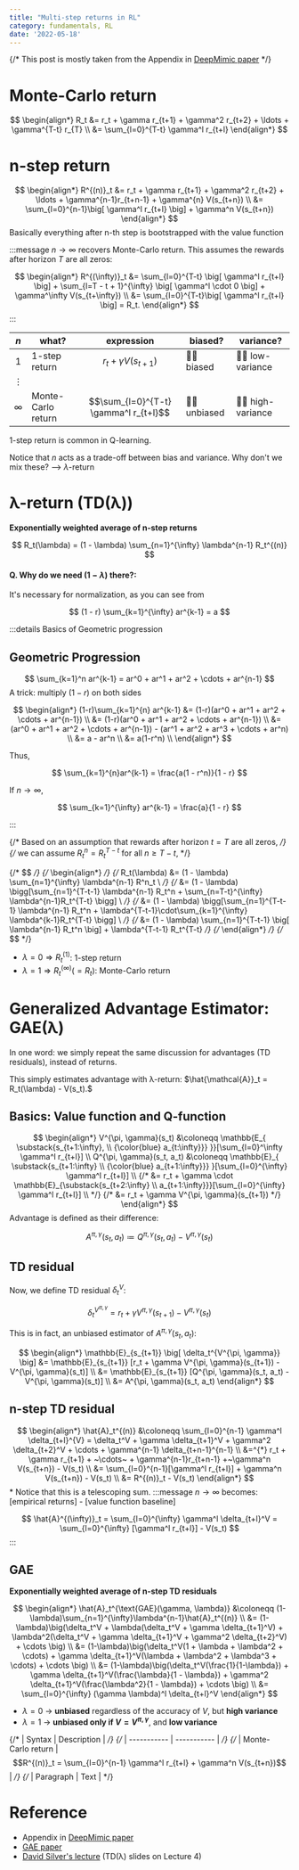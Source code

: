```yaml
---
title: "Multi-step returns in RL"
category: fundamentals, RL
date: '2022-05-18'
---
```


{/* This post is mostly taken from the Appendix in [DeepMimic paper](https://arxiv.org/abs/1804.02717) */}

# Monte-Carlo return
$$
\begin{align*}
R_t &= r_t + \gamma r_{t+1} + \gamma^2 r_{t+2} + \ldots + \gamma^{T-t} r_{T} \\
&= \sum_{l=0}^{T-t} \gamma^l r_{t+l}
\end{align*}
$$

# n-step return

$$
\begin{align*}
R^{(n)}_t &= r_t + \gamma r_{t+1} + \gamma^2 r_{t+2} + \ldots + \gamma^{n-1}r_{t+n-1} + \gamma^{n} V(s_{t+n}) \\
&= \sum_{l=0}^{n-1}\big[ \gamma^l r_{t+l} \big] + \gamma^n V(s_{t+n})
\end{align*}
$$
Basically everything after n-th step is bootstrapped with the value function

:::message
$n \rightarrow \infty$ recovers Monte-Carlo return.
This assumes the rewards after horizon $T$ are all zeros:

$$
\begin{align*}
R^{(\infty)}_t &= \sum_{l=0}^{T-t} \big[ \gamma^l r_{t+l} \big] + \sum_{l=T - t + 1}^{\infty} \big[ \gamma^l \cdot 0 \big] + \gamma^\infty V(s_{t+\infty}) \\
&= \sum_{l=0}^{T-t}\big[ \gamma^l r_{t+l} \big] = R_t.
\end{align*}
$$
:::

| $n$         | what?              | expression                                   | biased?  | variance? |
| :---------: | -----------        | -----                                   | ------   | ------------ |
| 1           | 1-step return      |   $$r_t + \gamma V(s_{t+1})$$             | 🙅‍♂️ biased    | 🙆‍♂️ low-variance |
| $\vdots$    |                    |                                         |             |  |
| $\infty$    | Monte-Carlo return |  $$\sum_{l=0}^{T-t} \gamma^l r_{t+l}$$    | 🙆‍♂️ unbiased | 🙅‍♂️ high-variance |

1-step return is common in Q-learning.

Notice that $n$ acts as a trade-off between bias and variance.
Why don't we mix these? --> $\lambda$-return

# λ-return (TD(λ))
**Exponentially weighted average of n-step returns**

$$
R_t(\lambda) = (1 - \lambda) \sum_{n=1}^{\infty} \lambda^{n-1} R_t^{(n)}
$$

#### Q. Why do we need $(1-\lambda)$ there?:
It's necessary for normalization, as you can see from

$$
(1 - r) \sum_{k=1}^{\infty} ar^{k-1} = a
$$

:::details Basics of Geometric progression
## Geometric Progression

$$
\sum_{k=1}^n ar^{k-1} = ar^0 + ar^1 + ar^2 + \cdots + ar^{n-1}
$$
A trick: multiply $(1-r)$ on both sides

$$
\begin{align*}
(1-r)\sum_{k=1}^{n} ar^{k-1} &= (1-r)(ar^0 + ar^1 + ar^2 + \cdots + ar^{n-1}) \\
 &= (1-r)(ar^0 + ar^1 + ar^2 + \cdots + ar^{n-1}) \\
 &= (ar^0 + ar^1 + ar^2 + \cdots + ar^{n-1}) - (ar^1 + ar^2 + ar^3 + \cdots + ar^n) \\
 &= a - ar^n \\
 &= a(1-r^n) \\
\end{align*}
$$

Thus,

$$
\sum_{k=1}^{n}ar^{k-1} = \frac{a(1 - r^n)}{1 - r}
$$

If $n \rightarrow \infty$,

$$
\sum_{k=1}^{\infty} ar^{k-1} = \frac{a}{1 - r}
$$

:::

{/* Based on an assumption that rewards after horizon $t = T$ are all zeros, */}
{/* we can assume $R^n_t = R^{T-t}_t$ for all $n \geq T-t$, */}

{/* $$ */}
{/* \begin{align*} */}
{/* R_t(\lambda) &= (1 - \lambda) \sum_{n=1}^{\infty} \lambda^{n-1} R^n_t \\ */}
{/* &= (1 - \lambda) \bigg[\sum_{n=1}^{T-t-1} \lambda^{n-1} R_t^n + \sum_{n=T-t}^{\infty} \lambda^{n-1}R_t^{T-t} \bigg] \\ */}
{/* &= (1 - \lambda) \bigg[\sum_{n=1}^{T-t-1} \lambda^{n-1} R_t^n + \lambda^{T-t-1}\cdot\sum_{k=1}^{\infty} \lambda^{k-1}R_t^{T-t} \bigg] \\ */}
{/* &= (1 - \lambda) \sum_{n=1}^{T-t-1} \big[ \lambda^{n-1} R_t^n \big] + \lambda^{T-t-1} R_t^{T-t} */}
{/* \end{align*} */}
{/* $$ */}

- $\lambda=0 \Longrightarrow R^{(1)}_t$: 1-step return
- $\lambda=1 \Longrightarrow R^{(\infty)}_t (=R_t)$: Monte-Carlo return

# Generalized Advantage Estimator: GAE(λ)
In one word: we simply repeat the same discussion for advantages (TD residuals), instead of returns.

This simply estimates advantage with λ-return: $\hat{\mathcal{A}}_t = R_t(\lambda) - V(s_t).$

## Basics: Value function and Q-function

$$
\begin{align*}
V^{\pi, \gamma}(s_t) &\coloneqq \mathbb{E_{
\substack{s_{t+1:\infty}, \\ {\color{blue} a_{t:\infty}}}
}}[\sum_{l=0}^\infty \gamma^l r_{t+l}] \\
Q^{\pi, \gamma}(s_t, a_t) &\coloneqq \mathbb{E}_{
\substack{s_{t+1:\infty} \\ {\color{blue} a_{t+1:\infty}}}
}[\sum_{l=0}^{\infty} \gamma^l r_{t+l}] \\
{/* &= r_t + \gamma \cdot \mathbb{E}_{\substack{s_{t+2:\infty} \\ a_{t+1:\infty}}}[\sum_{l=0}^{\infty} \gamma^l r_{t+l}] \\ */}
{/* &= r_t + \gamma V^{\pi, \gamma}(s_{t+1}) */}
\end{align*}
$$
Advantage is defined as their difference:

$$
A^{\pi, \gamma}(s_t, a_t) \coloneqq Q^{\pi, \gamma}(s_t, a_t) - V^{\pi, \gamma}(s_t)
$$

## TD residual
Now, we define TD residual $\delta^V_t$:

$$
\delta_t^{V^{\pi, \gamma}} = r_t + \gamma V^{\pi, \gamma}(s_{t+1}) - V^{\pi, \gamma}(s_t)
$$

This is in fact, an unbiased estimator of $A^{\pi, \gamma}(s_t, a_t)$:

$$
\begin{align*}
\mathbb{E}_{s_{t+1}} \big[ \delta_t^{V^{\pi, \gamma}} \big]
&= \mathbb{E}_{s_{t+1}} [r_t + \gamma V^{\pi, \gamma}(s_{t+1}) - V^{\pi, \gamma}(s_t)] \\
&= \mathbb{E}_{s_{t+1}} [Q^{\pi, \gamma}(s_t, a_t) - V^{\pi, \gamma}(s_t)] \\
&= A^{\pi, \gamma}(s_t, a_t)
\end{align*}
$$

## n-step TD residual

$$
\begin{align*}
\hat{A}_t^{(n)} &\coloneqq \sum_{l=0}^{n-1} \gamma^l \delta_{t+l}^{V} = \delta_t^V + \gamma \delta_{t+1}^V + \gamma^2 \delta_{t+2}^V + \cdots + \gamma^{n-1} \delta_{t+n-1}^{n-1} \\
&=^{*} r_t + \gamma r_{t+1} + ~\cdots~ + \gamma^{n-1}r_{t+n-1} +~\gamma^n V(s_{t+n})  - V(s_t) \\
&= \sum_{l=0}^{n-1}[\gamma^l r_{t+l}] + \gamma^n V(s_{t+n}) - V(s_t) \\
&= R^{(n)}_t - V(s_t)
\end{align*}
$$
\* Notice that this is a telescoping sum.
:::message
$n\rightarrow\infty$ becomes: [empirical returns] - [value function baseline]

$$
\hat{A}^{(\infty)}_t = \sum_{l=0}^{\infty} \gamma^l \delta_{t+l}^V = \sum_{l=0}^{\infty} [\gamma^l r_{t+l}] - V(s_t)
$$
:::

## GAE
**Exponentially weighted average of n-step TD residuals**

$$
\begin{align*}
\hat{A}_t^{\text{GAE}(\gamma, \lambda)} &\coloneqq (1-\lambda)\sum_{n=1}^{\infty}\lambda^{n-1}\hat{A}_t^{(n)} \\
&= (1-\lambda)\big(\delta_t^V + \lambda(\delta_t^V + \gamma \delta_{t+1}^V) + \lambda^2(\delta_t^V + \gamma \delta_{t+1}^V + \gamma^2 \delta_{t+2}^V) + \cdots \big) \\
&= (1-\lambda)\big(\delta_t^V(1 + \lambda + \lambda^2 + \cdots) + \gamma \delta_{t+1}^V(\lambda + \lambda^2 + \lambda^3 + \cdots) + \cdots \big) \\
&= (1-\lambda)\big(\delta_t^V(\frac{1}{1-\lambda}) + \gamma \delta_{t+1}^V(\frac{\lambda}{1 - \lambda}) + \gamma^2 \delta_{t+1}^V(\frac{\lambda^2}{1 - \lambda}) + \cdots \big) \\
&= \sum_{l=0}^{\infty} (\gamma \lambda)^l \delta_{t+l}^V
\end{align*}
$$

- $\lambda=0$ -> **unbiased** regardless of the accuracy of $V$, but **high variance**
- $\lambda=1$ -> **unbiased only if $V = V^{\pi, \gamma}$**, and **low variance**


{/* | Syntax      | Description | */}
{/* | ----------- | ----------- | */}
{/* | Monte-Carlo return      | $$R^{(n)}_t = \sum_{l=0}^{n-1} \gamma^l r_{t+l} + \gamma^n V(s_{t+n})$$  | */}
{/* | Paragraph   | Text        | */}


# Reference
- Appendix in [DeepMimic paper](https://arxiv.org/abs/1804.02717)
- [GAE paper](https://arxiv.org/abs/1506.02438)
- [David Silver's lecture](https://www.davidsilver.uk/teaching/) (TD(λ) slides on Lecture 4)
